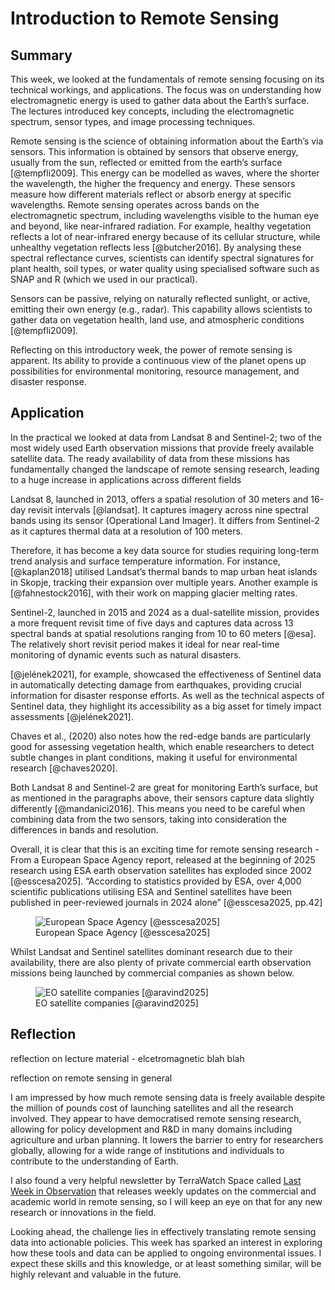 # Introduction to Remote Sensing

## Summary

This week, we looked at the fundamentals of remote sensing focusing on its technical workings, and applications. The focus was on understanding how electromagnetic energy is used to gather data about the Earth's surface. The lectures introduced key concepts, including the electromagnetic spectrum, sensor types, and image processing techniques.

Remote sensing is the science of obtaining information about the Earth’s via sensors. This information is obtained by sensors that observe energy, usually from the sun, reflected or emitted from the earth’s surface [@tempfli2009]. This energy can be modelled as waves, where the shorter the wavelength, the higher the frequency and energy. These sensors measure how different materials reflect or absorb energy at specific wavelengths. Remote sensing operates across bands on the electromagnetic spectrum, including wavelengths visible to the human eye and beyond, like near-infrared radiation. For example, healthy vegetation reflects a lot of near-infrared energy because of its cellular structure, while unhealthy vegetation reflects less [@butcher2016]. By analysing these spectral reflectance curves, scientists can identify spectral signatures for plant health, soil types, or water quality using specialised software such as SNAP and R (which we used in our practical).

Sensors can be passive, relying on naturally reflected sunlight, or active, emitting their own energy (e.g., radar). This capability allows scientists to gather data on vegetation health, land use, and atmospheric conditions [@tempfli2009].

Reflecting on this introductory week, the power of remote sensing is apparent. Its ability to provide a continuous view of the planet opens up possibilities for environmental monitoring, resource management, and disaster response.

## Application

In the practical we looked at data from Landsat 8 and Sentinel-2; two of the most widely used Earth observation missions that provide freely available satellite data. The ready availability of data from these missions has fundamentally changed the landscape of remote sensing research, leading to a huge increase in applications across different fields

Landsat 8, launched in 2013, offers a spatial resolution of 30 meters and 16-day revisit intervals [@landsat]. It captures imagery across nine spectral bands using its sensor (Operational Land Imager). It differs from Sentinel-2 as it captures thermal data at a resolution of 100 meters.

Therefore, it has become a key data source for studies requiring long-term trend analysis and surface temperature information. For instance, [@kaplan2018] utilised Landsat's thermal bands to map urban heat islands in Skopje, tracking their expansion over multiple years. Another example is [@fahnestock2016], with their work on mapping glacier melting rates.

Sentinel-2, launched in 2015 and 2024 as a dual-satellite mission, provides a more frequent revisit time of five days and captures data across 13 spectral bands at spatial resolutions ranging from 10 to 60 meters [@esa]. The relatively short revisit period makes it ideal for near real-time monitoring of dynamic events such as natural disasters.

[@jelének2021], for example, showcased the effectiveness of Sentinel data in automatically detecting damage from earthquakes, providing crucial information for disaster response efforts. As well as the technical aspects of Sentinel data, they highlight its accessibility as a big asset for timely impact assessments [@jelének2021].

Chaves et al., (2020) also notes how the red-edge bands are particularly good for assessing vegetation health, which enable researchers to detect subtle changes in plant conditions, making it useful for environmental research [@chaves2020].

Both Landsat 8 and Sentinel-2 are great for monitoring Earth's surface, but as mentioned in the paragraphs above, their sensors capture data slightly differently [@mandanici2016]. This means you need to be careful when combining data from the two sensors, taking into consideration the differences in bands and resolution.

Overall, it is clear that this is an exciting time for remote sensing research - From a European Space Agency report, released at the beginning of 2025 research using ESA earth observation satellites has exploded since 2002 [@esscesa2025]. "According to statistics provided by ESA, over 4,000 scientific publications utilising ESA and Sentinel satellites have been published in peer-reviewed journals in 2024 alone" [@esscesa2025, pp.42]

![European Space Agency [@esscesa2025]](publications.png)

Whilst Landsat and Sentinel satellites dominant research due to their availability, there are also plenty of private commercial earth observation missions being launched by commercial companies as shown below.

![EO satellite companies [@aravind2025]](eosatellitecompanies.png)

## Reflection

reflection on lecture material - elcetromagnetic blah blah

reflection on remote sensing in general

I am impressed by how much remote sensing data is freely available despite the million of pounds cost of launching satellites and all the research involved. They appear to have democratised remote sensing research, allowing for policy development and R&D in many domains including agriculture and urban planning. It lowers the barrier to entry for researchers globally, allowing for a wide range of institutions and individuals to contribute to the understanding of Earth.

I also found a very helpful newsletter by TerraWatch Space called [Last Week in Observation](https://newsletter.terrawatchspace.com/) that releases weekly updates on the commercial and academic world in remote sensing, so I will keep an eye on that for any new research or innovations in the field.

Looking ahead, the challenge lies in effectively translating remote sensing data into actionable policies. This week has sparked an interest in exploring how these tools and data can be applied to ongoing environmental issues. I expect these skills and this knowledge, or at least something similar, will be highly relevant and valuable in the future.
